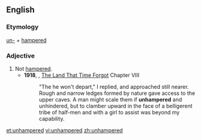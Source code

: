==English==

===Etymology===
[[un-]] + [[hampered]]

===Adjective===
{{en-adj}}

#Not [[hampered]].
#*'''1918''', {{w|Edgar Rice Burroughs}}, [[w:The Land That Time Forgot (novel)|The Land That Time Forgot]] Chapter VIII
#*:"The he won't depart," I replied, and approached still nearer. Rough and narrow ledges formed by nature gave access to the upper caves. A man might scale them if '''unhampered''' and unhindered, but to clamber upward in the face of a belligerent tribe of half-men and with a girl to assist was beyond my capability.
[[et:unhampered]]
[[vi:unhampered]]
[[zh:unhampered]]